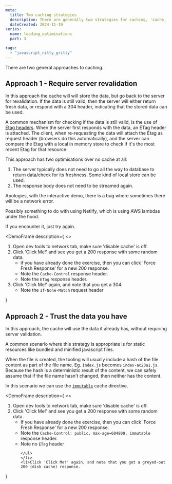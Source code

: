 ```yaml
---
meta:
  title: Two caching strategies
  description: There are generally two strategies for caching, 'cache, but require validation' and 'trust what you've already got without caching'. The latter is well suited for caching static assets.
  dateCreated: 2024-11-19
series: 
  name: loading_optimisations
  part: 3

tags: 
  - "javascript_nitty_gritty"
---
```


There are two general approaches to caching. 

## Approach 1 - Require server revalidation 

In this approach the cache will will store the data, but go back to the server for revalidation. If the data is still valid, then the server will either return fresh data, or respond with a 304 header, indicating that the stored data can be used. 

A common mechanism for checking if the data is still valid, is the use of [Etag headers](https://developer.mozilla.org/en-US/docs/Web/HTTP/Headers/ETag). When the server first responds with the data, an ETag header is attached. The client, when re-requesting the data will attach the Etag as request header (browsers do this automatically), and the server can compare the Etag with a local in memory store to check if it's the most recent Etag for that resource.

This approach has two optimisations over no cache at all: 

1. The server typically does not need to go all the way to database to return data/check for its freshness. Some kind of local store can be used. 
2. The response body does not need to be streamed again. 

<InfoPanel level='warning'>
<p>
 Apologies, with the interactive demo, there is a bug where sometimes there will be a network error.
</p> 
<p>
Possibly something to do with using Netlify, which is using AWS lambdas under the hood.
</p>
<p>
If you encounter it, just try again.
</p >
</InfoPanel>

<DemoFrame
  description={
    <>
    <ol>
    <li>Open dev tools to network tab, make sure 'disable cache' is off.</li>
    <li>Click 'Click Me!' and see you get a 200 response with some random data.
    <ul>
        <li>if you have already done the exercise, then you can click 'Force Fresh Response' for a new 200 response.</li>
        <li>Note the `Cache-Control` response header.</li>
        <li>Note the `ETag` response header.</li>
    </ul>
    </li>
    <li>Click 'Click Me!' again, and note that you get a 304.
       <ul>
        <li>Note the `If-None-Match` request header</li>
        </ul>
 </li>
    </ol>
    </>

  }
>
  <RequestRequiresValidation endpoint="requires-validation"/>
</DemoFrame>


## Approach 2 - Trust the data you have

In this approach, the cache will use the data it already has, without requiring server validation. 

A common scenario where this strategy is appropriate is for static resources like bundled and minified javascript files. 

When the file is created, the tooling will usually include a hash of the file content as part of the file name. Eg. `index.js` becomes `index-ac23a1.js`. Because the hash is a deterministic result of the content, we can safely assume that if the file name hasn't changed, then neither has the content. 

In this scenario we can use the [`immutable`](https://developer.mozilla.org/en-US/docs/Web/HTTP/Headers/Cache-Control#:~:text=the%20response%20contents.-,immutable,-The%20immutable%20response) cache directive. 

<DemoFrame
  description={
    <>
    <ol>
    <li>Open dev tools to network tab, make sure 'disable cache' is off.</li>
    <li>Click 'Click Me!' and see you get a 200 response with some random data.
    <ul>
        <li>If you have already done the exercise, then you can click 'Force Fresh Response' for a new 200 response.</li>
        <li>Note the `Cache-Control: public, max-age=604800, immutable` response header.</li>
        <li>Note no `ETag` header</li>

    </ul>
    </li>
    <li>Click 'Click Me!' again, and note that you get a greyed-out 200 (disk cache) response.
   </li>
    </ol>
    </>

  }
>
  <RequestRequiresValidation endpoint="immutable"/>
</DemoFrame>
